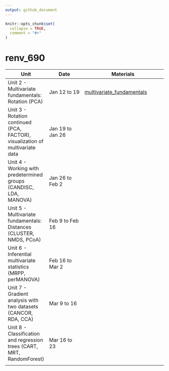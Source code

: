 ```yaml
---
output: github_document
---
```


<!-- README.md is generated from README.Rmd. Please edit that file -->

```r
knitr::opts_chunk$set(
  collapse = TRUE,
  comment = "#>"
)
```

# renv_690

<!-- badges: start -->
<!-- badges: end -->

| Unit | Date | Materials |
| ---- | ---- | --------- |
| Unit 2 - Multivariate fundamentals: Rotation (PCA) | Jan 12 to 19 | [multivariate_fundamentals](https://ronnyhdez.github.io/renv_690/02-multivariate_fundamentals/) |
| Unit 3 - Rotation continued (PCA, FACTOR), visualization of multivariate data | Jan 19 to Jan 26 | |
| Unit 4 - Working with predetermined groups (CANDISC, LDA, MANOVA) | Jan 26 to Feb 2 | |
| Unit 5 - Multivariate fundamentals: Distances (CLUSTER, NMDS, PCoA) | Feb 9 to Feb 16 | |
| Unit 6 - Inferential multivariate statistics (MRPP, perMANOVA) | Feb 16 to Mar 2 | |
| Unit 7 - Gradient analysis with two datasets (CANCOR, RDA, CCA) | Mar 9 to 16 | |
| Unit 8 - Classification and regression trees (CART, MRT, RandomForest) | Mar 16 to 23 | |
| | 